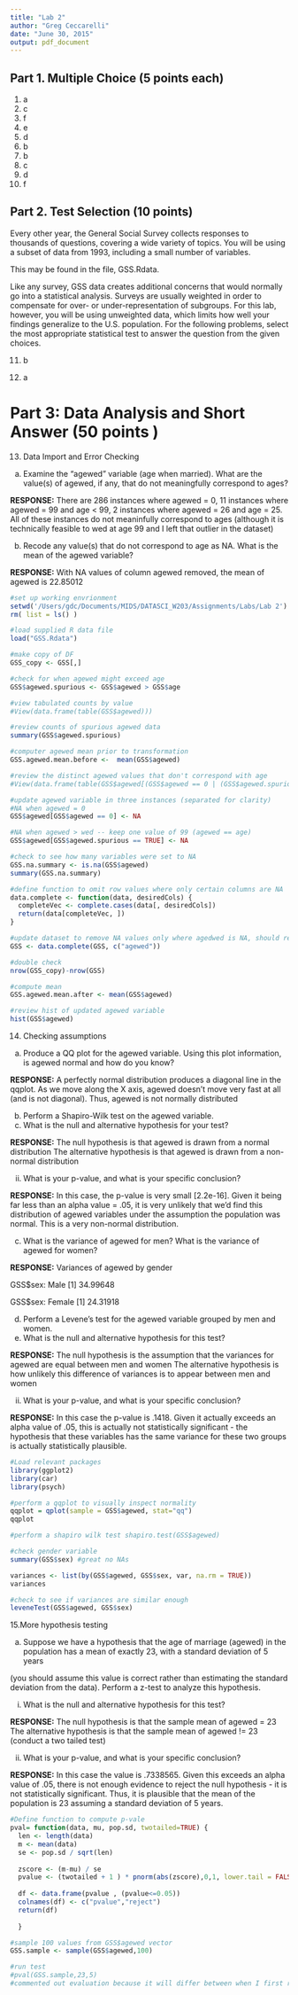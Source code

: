 ```yaml
---
title: "Lab 2"
author: "Greg Ceccarelli"
date: "June 30, 2015"
output: pdf_document
---
```


## Part 1. Multiple Choice (5 points each)

1. a
2. c
3. f
4. e
5. d
6. b
7. b
8. c
9. d
10. f


## Part 2. Test Selection (10 points)

Every other year, the General Social Survey collects responses to thousands of questions,
covering a wide variety of topics. You will be using a subset of data from 1993,
including a small number of variables. 

This may be found in the file, GSS.Rdata.

Like any survey, GSS data creates additional concerns that would normally go into a
statistical analysis. Surveys are usually weighted in order to compensate for over- or
under-representation of subgroups. For this lab, however, you will be using unweighted
data, which limits how well your findings generalize to the U.S. population.
For the following problems, select the most appropriate statistical test to answer the
question from the given choices. 

11. b

12. a

# Part 3: Data Analysis and Short Answer (50 points )

13. Data Import and Error Checking
a. Examine the “agewed” variable (age when married). What are the value(s)
of agewed, if any, that do not meaningfully correspond to ages?

**RESPONSE:** 
There are 286 instances where agewed = 0, 11 instances where agewed = 99 and age < 99, 2  instances where agewed = 26 and age = 25. All of these instances do not meaninfully correspond to ages (although it is technically feasible to wed at age 99 and I left that outlier in the dataset)

b. Recode any value(s) that do not correspond to age as NA. What is the
mean of the agewed variable?

**RESPONSE:** 
With NA values of column agewed removed, the mean of agewed is 22.85012

```r
#set up working envrionment
setwd('/Users/gdc/Documents/MIDS/DATASCI_W203/Assignments/Labs/Lab 2')
rm( list = ls() )

#load supplied R data file
load("GSS.Rdata")

#make copy of DF
GSS_copy <- GSS[,]

#check for when agewed might exceed age
GSS$agewed.spurious <- GSS$agewed > GSS$age

#view tabulated counts by value
#View(data.frame(table(GSS$agewed)))

#review counts of spurious agewed data
summary(GSS$agewed.spurious)

#computer agewed mean prior to transformation
GSS.agewed.mean.before <-  mean(GSS$agewed)

#review the distinct agewed values that don't correspond with age
#View(data.frame(table(GSS$agewed[(GSS$agewed == 0 | (GSS$agewed.spurious == TRUE))])))

#update agewed variable in three instances (separated for clarity)
#NA when agewed = 0
GSS$agewed[GSS$agewed == 0] <- NA 

#NA when agewed > wed -- keep one value of 99 (agewed == age)
GSS$agewed[GSS$agewed.spurious == TRUE] <- NA 

#check to see how many variables were set to NA
GSS.na.summary <- is.na(GSS$agewed)
summary(GSS.na.summary)

#define function to omit row values where only certain columns are NA
data.complete <- function(data, desiredCols) {
  completeVec <- complete.cases(data[, desiredCols])
  return(data[completeVec, ])
}

#update dataset to remove NA values only where agedwed is NA, should remove 299 values
GSS <- data.complete(GSS, c("agewed"))

#double check
nrow(GSS_copy)-nrow(GSS)

#compute mean
GSS.agewed.mean.after <- mean(GSS$agewed)

#review hist of updated agewed variable
hist(GSS$agewed)
```


14. Checking assumptions
a. Produce a QQ plot for the agewed variable. Using this plot information, is
agewed normal and how do you know?

**RESPONSE:** 
A perfectly normal distribution produces a diagonal line in the qqplot. As we move along the X axis, agewed doesn't move very fast at all (and is not diagonal). Thus, agewed is not normally distributed

b. Perform a Shapiro-Wilk test on the agewed variable.
i. What is the null and alternative hypothesis for your test?

**RESPONSE:** 
The null hypothesis is that agewed is drawn from a normal distribution
The alternative hypothesis is that agewed is drawn from a non-normal distribution

ii. What is your p-value, and what is your specific conclusion?

**RESPONSE:** 
In this case, the p-value is very small [2.2e-16]. Given it being far less than an alpha value = .05, it is very unlikely that we'd find this distribution of agewed variables under the assumption the population was normal. This is a very non-normal distribution.

c. What is the variance of agewed for men? What is the variance of agewed
for women?

**RESPONSE:** 
Variances of agewed by gender

GSS$sex: Male
[1] 34.99648

GSS$sex: Female
[1] 24.31918


d. Perform a Levene’s test for the agewed variable grouped by men and
women.
i. What is the null and alternative hypothesis for this test?

**RESPONSE:** 
The null hypothesis is the assumption that the variances for agewed are equal between men and women
The alternative hypothesis is how unlikely this difference of variances is to appear between men and women

ii. What is your p-value, and what is your specific conclusion?

**RESPONSE:** 
In this case the p-value is .1418. Given it actually exceeds an alpha value of .05, this is actually not statistically significant - the hypothesis that these variables has the same variance for these two groups is actually statistically plausible.


```r
#Load relevant packages
library(ggplot2)
library(car)
library(psych)

#perform a qqplot to visually inspect normality
qqplot = qplot(sample = GSS$agewed, stat="qq")
qqplot

#perform a shapiro wilk test shapiro.test(GSS$agewed)

#check gender variable
summary(GSS$sex) #great no NAs

variances <- list(by(GSS$agewed, GSS$sex, var, na.rm = TRUE))
variances

#check to see if variances are similar enough
leveneTest(GSS$agewed, GSS$sex)

```

15.More hypothesis testing

a. Suppose we have a hypothesis that the age of marriage (agewed) in the
population has a mean of exactly 23, with a standard deviation of 5 years

(you should assume this value is correct rather than estimating the standard
deviation from the data). Perform a z-test to analyze this hypothesis.

i. What is the null and alternative hypothesis for this test?

**RESPONSE:** 
The null hypothesis is that the sample mean of agewed = 23
The alternative hypothesis is that the sample mean of agewed != 23 (conduct a two tailed test)

ii. What is your p-value, and what is your specific conclusion?

**RESPONSE:** 
In this case the value is .7338565. Given this exceeds an alpha value of .05, there is not enough evidence to reject the null hypothesis - it is not statistically significant. Thus, it is plausible that the mean of the population is 23 assuming a standard deviation of 5 years.


```r
#Define function to compute p-vale
pval= function(data, mu, pop.sd, twotailed=TRUE) {
  len <- length(data)
  m <- mean(data)
  se <- pop.sd / sqrt(len)
  
  zscore <- (m-mu) / se 
  pvalue <- (twotailed + 1 ) * pnorm(abs(zscore),0,1, lower.tail = FALSE)
  
  df <- data.frame(pvalue , (pvalue<=0.05))
  colnames(df) <- c("pvalue","reject")
  return(df)   
  
  }

#sample 100 values from GSS$agewed vector
GSS.sample <- sample(GSS$agewed,100)

#run test 
#pval(GSS.sample,23,5)
#commented out evaluation because it will differ between when I first ran the test and when its run to create the Rmd pdf.

```



